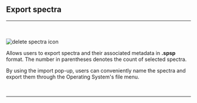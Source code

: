 
## Export spectra
<hr></hr>
<br></br>
<Image src={`${imagePath}export_spectra_icon.svg`} alt="delete spectra icon" width={65} height={65} />

Allows users to export spectra and their associated metadata in **.spsp** format. The number in parentheses denotes the count of selected spectra. 

By using the import pop-up, users can conveniently name the spectra and export them through the Operating System's file menu.

<br />
<hr />
<br />
<ImageLink href="/file-management/import-spectra" image={{alt: "import spectra icon", src: `${imagePath}import_spectra_icon.svg`}} text="Import spectra" />
<br />
<ImageLink href="/file-management/export-spectra" image={{alt: "export spectra icon", src: `${imagePath}export_spectra_icon.svg`}} text="Export spectra" />
<br />
<ImageLink href="/file-management/delete-spectra" image={{alt: "delete spectra icon", src: `${imagePath}delete_spectra_icon.svg`}} text="Delete spectra" />